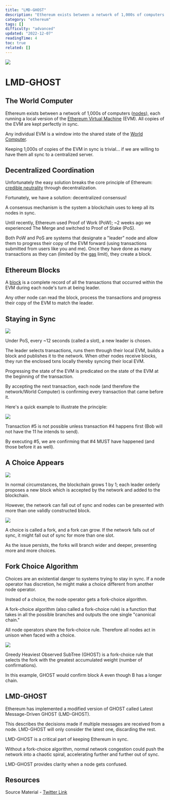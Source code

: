 ```yaml
---
title: "LMD-GHOST"
description: "Ethereum exists between a network of 1,000s of computers (), each running a local version of the  (EVM)."
category: "ethereum"
tags: []
difficulty: "advanced"
updated: "2022-12-07"
readingTime: 4
toc: true
related: []
---
```


![](/images/lmd-ghost-1.png)

# LMD-GHOST

## The World Computer

Ethereum exists between a network of 1,000s of computers ([nodes](/ethereum/node)), each running a local version of the [Ethereum Virtual Machine](/ethereum/evm) (EVM). All copies of the EVM are kept perfectly in sync. 

Any individual EVM is a window into the shared state of the [World Computer](/ethereum/world-computer).

Keeping 1,000s of copies of the EVM in sync is trivial... if we are willing to have them all sync to a centralized server.

## Decentralized Coordination

Unfortunately the easy solution breaks the core principle of Ethereum: [credible neutrality](/concepts/credible-neutrality) through decentralization.

Fortunately, we have a solution: decentralized consensus! 

A consensus mechanism is the system a blockchain uses to keep all its nodes in sync. 

Until recently, Ethereum used Proof of Work (PoW); ~2 weeks ago we experienced The Merge and switched to Proof of Stake (PoS).

Both PoW and PoS are systems that designate a "leader" node and allow them to progress their copy of the EVM forward (using transactions submitted from users like you and me). Once they have done as many transactions as they can (limited by the [gas](/concepts/gas) limit), they create a block.

## Ethereum Blocks

A [block](/ethereum/block) is a complete record of all the transactions that occurred within the EVM during each node's turn at being leader. 

Any other node can read the block, process the transactions and progress their copy of the EVM to match the leader.

## Staying in Sync

![](/images/lmd-ghost-2.jpeg)

Under PoS, every ~12 seconds (called a slot), a new leader is chosen. 

The leader selects transactions, runs them through their local EVM, builds a block and publishes it to the network. When other nodes receive blocks, they run the enclosed txns locally thereby syncing their local EVM.

Progressing the state of the EVM is predicated on the state of the EVM at the beginning of the transaction. 

By accepting the next transaction, each node (and therefore the network/World Computer) is confirming every transaction that came before it.

Here's a quick example to illustrate the principle: 

![](/images/lmd-ghost-3.png)

Transaction #5 is not possible unless transaction #4 happens first (Bob will not have the 11 he intends to send). 

By executing #5, we are confirming that #4 MUST have happened (and those before it as well).

## A Choice Appears

![](/images/lmd-ghost-4.jpeg)

In normal circumstances, the blockchain grows 1 by 1; each leader orderly proposes a new block which is accepted by the network and added to the blockchain. 

However, the network can fall out of sync and nodes can be presented with more than one validly constructed block.

![](/images/lmd-ghost-5.jpeg)

A choice is called a fork, and a fork can grow. If the network falls out of sync, it might fall out of sync for more than one slot. 

As the issue persists, the forks will branch wider and deeper, presenting more and more choices.

## Fork Choice Algorithm 

Choices are an existential danger to systems trying to stay in sync. If a node operator has discretion, he might make a choice different from another node operator. 

Instead of a choice, the node operator gets a fork-choice algorithm. 

A fork-choice algorithm (also called a fork-choice rule) is a function that takes in all the possible branches and outputs the one single "canonical chain." 

All node operators share the fork-choice rule. Therefore all nodes act in unison when faced with a choice.

![](/images/lmd-ghost-6.jpeg)

Greedy Heaviest Observed SubTree (GHOST) is a fork-choice rule that selects the fork with the greatest accumulated weight (number of confirmations). 

In this example, GHOST would confirm block A even though B has a longer chain.

## LMD-GHOST

Ethereum has implemented a modified version of GHOST called Latest Message-Driven GHOST (LMD-GHOST). 

This describes the decisions made if multiple messages are received from a node. LMD-GHOST will only consider the latest one, discarding the rest.

LMD-GHOST is a critical part of keeping Ethereum in sync. 

Without a fork-choice algorithm, normal network congestion could push the network into a chaotic spiral, accelerating further and further out of sync. 

LMD-GHOST provides clarity when a node gets confused.

## Resources

Source Material - [Twitter Link](https://twitter.com/logarithmicrex/status/1576016595452731394)

